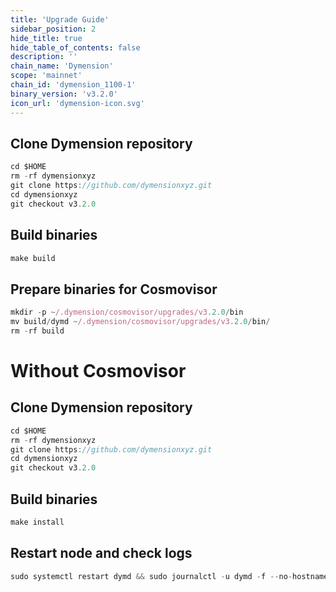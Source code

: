 ```yaml
---
title: 'Upgrade Guide'
sidebar_position: 2
hide_title: true
hide_table_of_contents: false
description: ''
chain_name: 'Dymension'
scope: 'mainnet'
chain_id: 'dymension_1100-1'
binary_version: 'v3.2.0'
icon_url: 'dymension-icon.svg'
---
```



<PageTitle
  iconUrl="img/dymension-icon.svg"
  title="Dymension Upgrade Guide"
  chainId="dymension_1100-1"
  version="v3.2.0"
/>

## Clone Dymension repository

```js
cd $HOME
rm -rf dymensionxyz
git clone https://github.com/dymensionxyz.git
cd dymensionxyz
git checkout v3.2.0
```

## Build binaries

```js
make build
```

## Prepare binaries for Cosmovisor

```js
mkdir -p ~/.dymension/cosmovisor/upgrades/v3.2.0/bin
mv build/dymd ~/.dymension/cosmovisor/upgrades/v3.2.0/bin/
rm -rf build
```

# Without Cosmovisor

## Clone Dymension repository

```js
cd $HOME
rm -rf dymensionxyz
git clone https://github.com/dymensionxyz.git
cd dymensionxyz
git checkout v3.2.0
```

## Build binaries

```js
make install
```

## Restart node and check logs

```js
sudo systemctl restart dymd && sudo journalctl -u dymd -f --no-hostname -o cat
```
